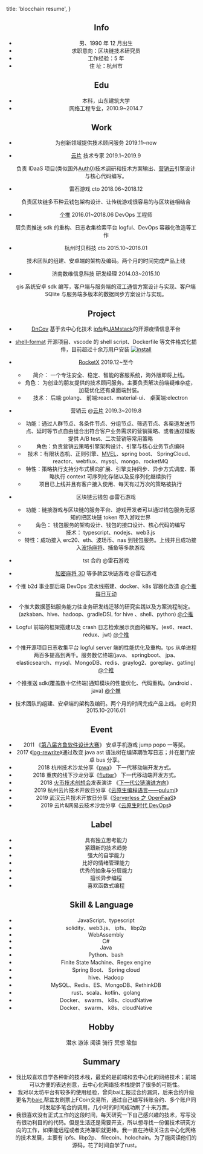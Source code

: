 

  title: 'blocchain resume',
}

<Header />

## <InfoIcon /> Info

- 男、1990 年 12 月出生
- 求职意向：区块链技术研究员
- 工作经验：5 年
- 住 址：杭州市

## <CastForEducationIcon /> Edu

- 本科，山东建筑大学
- 网络工程专业，2010.9~2014.7

## <WorkIcon /> Work

- 为创新领域提供<T>技术顾问服务</T> 2019.11~now
- [云片](https://www.yunpian.com/) <T>技术专家</T> 2019.1~2019.9

  负责 IDaaS 项目(类似国外[Auth0](https://auth0.com/))技术调研和技术方案输出、[营销云](https://www.yunpian.com/product/marketing)引擎设计与核心代码编写。

- 雷石游戏 <T>cto</T> 2018.06~2018.12

  负责区块链多币种云钱包架构设计、让传统游戏很容易的与区块链相结合

- [个推](https://www.ge.cn/) 2016.01~2018.06 <T>DevOps 工程师</T>

  层负责推送 sdk 的重构、日志收集检索平台 logful、DevOps 容器化改造等工作

- 杭州时贝科技 <T>cto</T> 2015.10~2016.01

  技术团队的组建、安卓端的架构及编码。两个月的时间完成产品上线

- 济南数维信息科技 <T>研发经理 </T> 2014.03~2015.10

  gis 系统安卓 sdk 编写，客户端与服务端的双工通信方案设计与实现、客户端 SQlite 与服务端多版本的数据同步方案设计与实现。

## <FolderIcon /> Project

- [DnCov](https://github.com/DnCov/transparent-info) 基于去中心化技术 [ipfs](https://ipfs.io)和[JAMstack](https://jamstack.org/)的开源疫情信息平台
- [shell-format](https://marketplace.visualstudio.com/items?itemName=foxundermoon.shell-format) 开源项目、vscode 的 shell script、Dockerfile 等文件格式化插件，目前超过十余万用户安装 [![install](https://vsmarketplacebadge.apphb.com/installs-short/foxundermoon.shell-format.svg)](https://github.com/foxundermoon/vs-shell-format)

- [RocketX](http://admin.hestech.cn/) 2019.12~至今

  - 简介： 一个专注安全、稳定、智能的客服系统，海外版即将上线。
  - 角色： 为创业的朋友提供的技术顾问服务。主要负责解决前端疑难杂症，加载优化还有桌面端封装。
  - 技术： 后端:golang、 前端:react、material-ui、 桌面端:electron

- 营销云 @[云片](https://www.yunpian.com/) 2019.3~2019.8

  - 功能：通过人群节点、各条件节点、分组节点、筛选节点、各渠道发送节点、延时等节点自由组合出符合客户业务需求的营销策略、或者通过模板提供 A/B test、二次营销等常用策略
  - 角色：负责营销云策略引擎架构设计、引擎与核心业务节点编码
  - 技术：有限状态机、正则引擎、[MVEL](https://github.com/mvel/mvel)、spring boot、 SpringCloud、reactor、webflux、mysql、mongo、rocketMQ
  - 特性：策略执行支持分布式横向扩展、引擎支持同步、异步方式调度、策略执行 context 可序列化存储以及反序列化继续执行
  - 项目已上线并且有客户接入使用、每天有过万次的策略被执行

- 区块链云钱包 @雷石游戏

  - 功能：链接游戏与区块链的服务平台、游戏开发者可以通过钱包服务无感知的把区块链 token 带入游戏世界
  - 角色： 钱包服务的架构设计、钱包的接口设计、核心代码的编写
  - 技术： typescript、nodejs、web3.js
  - 特性：成功接入 erc20、eth、波场币、nas 到钱包服务。上线并且成功接入[波场麻将](http://www.bite5.com/index.php/article-13078)、捕鱼等多款游戏

- tst 合约 @雷石游戏
- [加密麻将 3D](http://www.bite5.com/index.php/article-13078) 等多款区块链游戏 @雷石游戏
- 个推 b2d 事业部后端 DevOps 流水线搭建、docker、k8s 容器化改造 [@个推 每日互动](https://www.ge.cn/)
- 个推大数据基础服务能力往业务研发线迁移的研究实践以及方案流程制定。(azkaban、hive、hadoop、gradleDSL
  for hive 、shell、python) [@个推](https://www.ge.cn/)
- Logful 前端的框架搭建以及 crash 日志检索展示页面的编写。(es6、react、redux、jwt) [@个推](https://www.ge.cn/)
- 个推开源项目日志收集平台 logful server 端的性能优化及重构。tps 从单进程两百多提高到两千。服务数亿终端(java、 springboot、 jpa、elasticsearch、mysql、MongoDB、redis、graylog2、goreplay、gatling) [@个推](https://www.ge.cn/)
- 个推推送 sdk(覆盖数十亿终端)通知模块的性能优化、代码重构。(android 、java) [@个推](https://www.ge.cn/)
- 技术团队的组建、安卓端的架构及编码。两个月的时间完成产品上线。 @时贝 2015.10-2016.01

## <EventIcon /> Event

- 2011 《[第八届齐鲁软件设计大赛](https://www.softqilu.com/)》 安卓手机游戏 jump popo 一等奖。
- 2017 《[log-rewrite](https://www.getui.com/cn/industry/2017/05/050383.html)》通过改变 java ast 语法树在编译期改写日志；并在厦门安卓 bus 分享。
- 2018 杭州技术沙龙分享《[pwa](http://www.apkbus.com/thread-591789-1-1.html)》 下一代移动端开发方式。
- 2018 重庆的线下沙龙分享《[flutter](http://www.apkbus.com/thread-596304-1-1.html)》 下一代移动端开发方式。
- 2018 [火币技术创想会](https://t.cj.sina.com.cn/articles/view/5509973368/1486b8578001009zpv)发表演讲 《[下一代公链演进方向](https://bitool.cn/articles-f9b5f82.html)》
- 2019 杭州云片技术开放日分享《[云原生编程语言——pulumi](https://fox.mn/activity/cloudnative-pulumi.pptx)》
- 2019 武汉云片技术开放日分享《[Serverless 之 OpenFaaS](https://mp.weixin.qq.com/s/KjbNeTt6cqx2gwkxRkSJiw)》
- 2019 云片&网易云技术沙龙分享《[云原生时代 DevOps](https://mp.weixin.qq.com/s/QgeFJF6fO0zH-QCEWB0JbA)》

## <LabelIcon /> Label

- 具有独立思考能力
- 紧跟新的技术趋势
- 强大的自学能力
- 比好的情绪管理能力
- 优秀的抽象与分层能力
- 擅长异步编程
- 喜欢函数式编程

## <BuildIcon  /> Skill & Language

- <R v="4" /> JavaScript、typescript
- <R v="3.5" /> solidity、web3.js、 ipfs、 libp2p
- <R v="1" /> WebAssembly
- <R v="4" /> C#
- <R v="5" /> Java
- <R v="3.5" /> Python、bash
- <R v="3" /> Finite State Machine、Regex engine
- <R v="4" /> Spring Boot、 Spring cloud
- <R v="2" /> hive、Hadoop
- <R v="3" /> MySQL、Redis、ES、MongoDB、RethinkDB
- <R v="2.5" /> rust、scala、kotlin、golang
- <R v="3.5" /> Docker、 swarm、 k8s、cloudNative
- <R v="3.5" /> Docker、 swarm、 k8s、cloudNative

## <FavoriteIcon /> Hobby

<Grid container>
  <Ht> 潜水 </Ht>
  <Ht> 游泳 </Ht>
  <Ht> 阅读 </Ht>
  <Ht> 骑行 </Ht>
  <Ht> 冥想 </Ht>
  <Ht> 瑜伽 </Ht>
</Grid>

## <BrightnessAutoIcon />  Summary

- 我比较喜欢自学各种新的技术栈，最爱的是前端和去中心化的网络技术；前端可以方便的表达创意，去中心化网络技术栈提供了很多的可能性。
- 我对以太坊平台有较多的使用经验，曾向bai汇报过合约漏洞，后来合约升级更名为[baic](https://www.coingecko.com/en/coins/baic),帮盆友刷票上FCoin交易所，通过自己编写转账合约、多个账户同时发起多笔合约调用，几小时的时间成功刷了十来万票。
- 我很喜欢没有正式工作的这段时间，每天研究一下自己感兴趣的技术，写写没有很功利目的的代码。但是生活还是需要开支，所以想寻找一份偏技术研究方向的工作，如果能远程或者支持兼职就更棒。我一直在持续关注去中心化网络的技术发展，主要有 ipfs、libp2p、 filecoin、holochain。为了能阅读他们的源码，花了时间自学了rust。

<Edit />
 